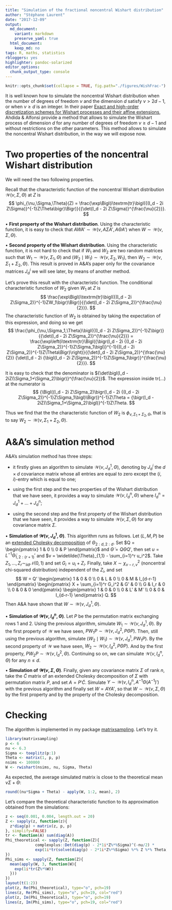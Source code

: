 ```yaml
---
title: "Simulation of the fractional noncentral Wishart distribution"
author: "Stéphane Laurent"
date: "2017-12-09"
output:
  md_document:
    variant: markdown
    preserve_yaml: true
  html_document:
    keep_md: no
tags: R, maths, statistics
rbloggers: yes
highlighter: pandoc-solarized
editor_options: 
  chunk_output_type: console
---
```



```r
knitr::opts_chunk$set(collapse = TRUE, fig.path="./figures/WishFrac-")
```

It is well known how to simulate the noncentral Wishart distribution when the number 
of degrees of freedom $\nu$ and the dimension $d$ satisfy $\nu > 2d-1$, or when 
$\nu \geq d$ is an integer. 
In their paper [Exact and high-order discretization schemes for Wishart processes and their affine extensions](https://arxiv.org/abs/1006.2281), Ahdida & Alfonsi provide 
a method that allows to simulate the Wishart process of dimension $d$ for any number 
of degrees of freedom $\nu \geq d-1$ and without restrictions on the other parameters. 
This method allows to simulate the noncentral Wishart distribution, in the way we will 
expose now.

# Two properties of the noncentral Wishart distribution

We will need the two following properties. 

Recall that the characteristic function of the noncentral Wishart distribution $\mathcal{W}(\nu, \Sigma, \Theta)$ at $Z$ is 
$$
\phi_{\nu,\Sigma,\Theta}(Z) = \frac{\exp\Bigl(i\textrm{tr}\bigl({(I_d - 2i Z\Sigma)}^{-1}Z\Theta\bigr)\Bigr)}{{\det(I_d - 2i Z\Sigma)}^{\frac{\nu}{2}}}.
$$

$\bullet$ **First property of the Wishart distribution**. 
Using the characteristic function, it is easy to check that 
$A W A' \sim \mathcal{W}(\nu, A\Sigma A', A\Theta A')$ when 
$W \sim \mathcal{W}(\nu, \Sigma, \Theta)$.


$\bullet$ **Second property of the Wishart distribution**. 
Using the characteristic function, it is not hard to check that if $W_1$ and $W_2$ 
are two random matrices such that $W_1 \sim \mathcal{W}(\nu, \Sigma_1, \Theta)$ and 
$(W_2 \mid W_1) \sim \mathcal{W}(\nu, \Sigma_2, W_1)$, then 
$W_2 \sim \mathcal{W}(\nu, \Sigma_1+\Sigma_2, \Theta)$. 
This result is proved in A&A's paper only for the covariance matrices $J_d^i$ we will 
see later, by means of another method.

Let's prove this result with the characteristic function.
The conditional characteristic function of $W_2$ given $W_1$ at $Z$ is 
$$
\frac{\exp\Bigl(i\textrm{tr}\bigl({(I_d - 2i Z\Sigma_2)}^{-1}ZW_1\bigr)\Bigr)}{{\det(I_d - 2i Z\Sigma_2)}^{\frac{\nu}{2}}}.
$$
The characteristic function of $W_2$ is obtained by taking the expectation of this 
expression, and doing so we get
$$
\frac{\phi_{\nu,\Sigma_1,\Theta}\bigl({(I_d - 2i Z\Sigma_2)}^{-1}Z\bigr)}{{\det(I_d - 2i Z\Sigma_2)}^{\frac{\nu}{2}}}
= \frac{\exp\left(i\textrm{tr}\Bigl({\bigr(I_d - 2i {(I_d - 2i Z\Sigma_2)}^{-1}Z\Sigma_1\bigl)}^{-1}{(I_d - 2i Z\Sigma_2)}^{-1}Z\Theta\Bigr)\right)}{{\det(I_d - 2i Z\Sigma_2)}^{\frac{\nu}{2}} {\det(I_d - 2i {\bigl(I_d - 2i Z\Sigma_2)}^{-1}Z\Sigma_1\bigr)}^{\frac{\nu}{2}}}.
$$

It is easy to check that the denominator is 
${\det\bigl(I_d - 2iZ(\Sigma_1+\Sigma_2)\bigr)}^{\frac{\nu}{2}}$. 
The expression inside $\textrm{tr}(\ldots)$ at the numerator is 
$$
{\Bigl((I_d - 2i Z\Sigma_2)\bigr(I_d - 2i {(I_d - 2i Z\Sigma_2)}^{-1}Z\Sigma_1\bigl)\Bigr)}^{-1}Z\Theta 
= {\bigr(I_d - 2iZ(\Sigma_1+\Sigma_2)\bigl)}^{-1}Z\Theta. 
$$

Thus we find that the the characteristic function of $W_2$ is 
$\phi_{\nu, \Sigma_1+\Sigma_2,\Theta}$, that is to say 
$W_2 \sim \mathcal{W}(\nu, \Sigma_1+\Sigma_2, \Theta)$.


# A&A's simulation method

A&A's simulation method has three steps:

- it firstly gives an algorithm to simulate $\mathcal{W}(\nu, J_d^1, \Theta)$, 
denoting by $J_d^i$ the $d \times d$ covariance matrix whose all entries are 
equal to zero except the $(i,i)$-entry which is equal to one;

- using the first step and the two properties of the Wishart distribution 
that we have seen, it provides a way to simulate $\mathcal{W}(\nu, I_d^n, \Theta)$ 
where $I_d^n = J_d^1 + \ldots + J_d^n$;

- using the second step and the first property of the Wishart distribution 
that we have seen, it provides a way to simulate $\mathcal{W}(\nu, \Sigma, \Theta)$ 
for any covariance matrix $\Sigma$.


$\bullet$ **Simulation of $\mathcal{W}(\nu, J_d^1, \Theta)$**. 
This algorithm runs as follows. 
Let $(L,M,P)$ be an [extended Cholesky decomposition](https://laustep.github.io/stlahblog/posts/extendedCholesky.html) 
of $\Theta_{2:d,2:d}$. 
Set $Q = \begin{pmatrix} 1 & 0 \\ 0 & P \end{pmatrix}$ and 
$\widetilde{\Theta} = Q\Theta Q'$, then set 
$u = L^{-1}\widetilde{\Theta}_{1, 2:(r+1)}'$ and 
$v = \widetilde{\Theta}_{1,1} - \sum_{i=1}^r u_i^2$. 
Take $Z_1, \ldots, Z_r \sim_{\text{iid}} \mathcal{N}(0,1)$ and set 
$G_i = u_i + Z_i$. Finally, take $X \sim \chi^2_{\nu-r, v}$ (noncentral 
chi-squared distribution) independent of the $Z_i$, and set
$$
W =  
Q' \begin{pmatrix}
1 & 0 & 0 \\
0 & L & 0 \\
0 & M & I_{d-r-1}
\end{pmatrix} 
\begin{pmatrix}
X + \sum_{i=1}^r G_i^2 & G' & 0 \\
G & I_r & 0 \\
0 & 0 & 0
\end{pmatrix} 
\begin{pmatrix}
1 & 0 & 0 \\
0 & L' & M' \\
0 & 0 & I_{d-r-1}
\end{pmatrix} Q.
$$
Then A&A have shown that $W \sim \mathcal{W}(\nu, J_d^1, \Theta)$. 

$\bullet$ **Simulation of $\mathcal{W}(\nu, I_d^n, \Theta)$**. 
Let $P$ be the permutation matrix exchanging rows $1$ and $2$. 
Using the previous algorithm, simulate $W_1 \sim \mathcal{W}(\nu, J_d^1, \Theta)$. 
By the first property of $\mathcal{W}$ we have seen, 
$P W_1 P \sim \mathcal{W}(\nu, J_d^2, P\Theta P)$. 
Then, still using the previous algorithm, simulate 
$(W_2 \mid W_1) \sim \mathcal{W}(\nu, J_d^1, P W_1 P)$. 
By the second property of $\mathcal{W}$ we have seen, 
$W_2 \sim \mathcal{W}(\nu, I_d^2, P \Theta P)$. 
And by the first property, $P W_2 P \sim \mathcal{W}(\nu, I_d^2, \Theta)$. 
Continuing so on, we can simulate $\mathcal{W}(\nu, I_d^n, \Theta)$ 
for any $n \leq d$.

$\bullet$ **Simulation of $\mathcal{W}(\nu, \Sigma, \Theta)$**. 
Finally, given any covariance matrix $\Sigma$ of rank $n$, take the $\widetilde{C}$ 
matrix of an extended Cholesky decomposition of $\Sigma$ with permutation 
matrix $P$, and set $A = P'\widetilde{C}$. 
Simulate $Y \sim \mathcal{W}\bigl(\nu, I_d^n, A^{-1}\Theta{(A^{-1})}'\bigr)$ with 
the previous algorithm and finally set 
$W = AYA'$, so that $W \sim \mathcal{W}(\nu, \Sigma, \Theta)$ by the first property 
and by the property of the Cholesky decomposition.


# Checking

The algorithm is implemented in my package [matrixsampling](https://github.com/stla/matrixsampling). 
Let's try it. 

```r
library(matrixsampling)
p <- 6
nu <- 6.3
Sigma <- toeplitz(p:1)
Theta <- matrix(1, p, p)
nsims <- 100000
W <- rwishart(nsims, nu, Sigma, Theta)
```

As expected, the average simulated matrix is close to the theoretical mean $\nu \Sigma + \Theta$:

```r
round((nu*Sigma + Theta) - apply(W, 1:2, mean), 2)
```

Let's compare the theoretical characteristic function to its approximation obtained from the simulations:

```r
z <- seq(0.001, 0.004, length.out = 20)
Z <- sapply(z, function(z){
  z*diag(p) + matrix(z, p, p)
}, simplify=FALSE)
tr <- function(A) sum(diag(A))
Phi_theoretical <- sapply(Z, function(Z){
             complexplus::Det(diag(p) - 2*1i*Z%*%Sigma)^(-nu/2) * 
             exp(1i*tr(solve(diag(p) - 2*1i*Z%*%Sigma) %*% Z %*% Theta))
})
Phi_sims <- sapply(Z, function(Z){
  mean(apply(W, 3, function(W){
    exp(1i*tr(Z%*%W))
  }))
})
layout(t(1:2))
plot(z, Re(Phi_theoretical), type="o", pch=19)
lines(z, Re(Phi_sims), type="o", pch=19, col="red")
plot(z, Im(Phi_theoretical), type="o", pch=19)
lines(z, Im(Phi_sims), type="o", pch=19, col="red")
```
